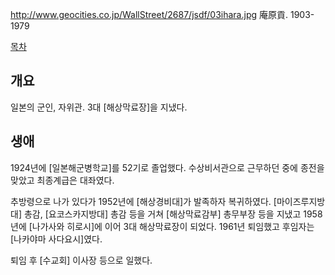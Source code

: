 http://www.geocities.co.jp/WallStreet/2687/jsdf/03ihara.jpg
庵原貢. 1903-1979

[[목차]]
== 개요 ==
일본의 군인, 자위관. 3대 [해상막료장]을 지냈다.
== 생애 ==
1924년에 [일본해군병학교]를 52기로 졸업했다. 수상비서관으로 근무하던 중에 종전을 맞았고 최종계급은 대좌였다.

추방령으로 나가 있다가 1952년에 [해상경비대]가 발족하자 복귀하였다. [마이즈루지방대] 총감, [요코스카지방대] 총감 등을 거쳐 [해상막료감부] 총무부장 등을 지냈고 1958년에 [나가사와 히로시]에 이어 3대 해상막료장이 되었다. 1961년 퇴임했고 후임자는 [나카야마 사다요시]였다.

퇴임 후 [수교회] 이사장 등으로 일했다.
